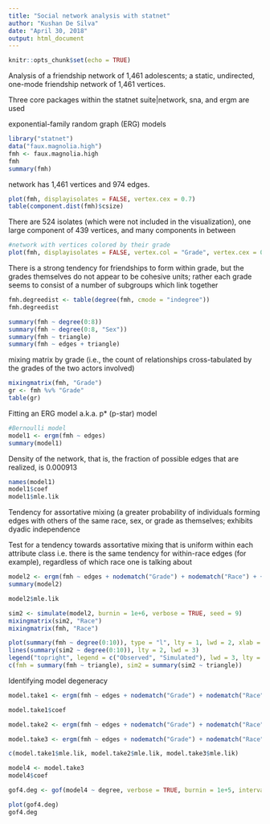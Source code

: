 ---
title: "Social network analysis with statnet"
author: "Kushan De Silva"
date: "April 30, 2018"
output: html_document
---

```{r setup, include=FALSE}
knitr::opts_chunk$set(echo = TRUE)
```

Analysis of a friendship network of 1,461 adolescents; a static, undirected, one-mode friendship network of 1,461 vertices.

Three core packages within the statnet suite|network, sna, and ergm are used

exponential-family random graph (ERG) models


```{r}
library("statnet")
data("faux.magnolia.high")
fmh <- faux.magnolia.high
fmh
summary(fmh)

```

network has 1,461 vertices and 974 edges.

```{r}
plot(fmh, displayisolates = FALSE, vertex.cex = 0.7)
table(component.dist(fmh)$csize)

```


There are 524 isolates (which were not included in the visualization), one large component of 439 vertices, and many components in between



```{r}
#network with vertices colored by their grade
plot(fmh, displayisolates = FALSE, vertex.col = "Grade", vertex.cex = 0.7)
```

There is a strong tendency for friendships to form within grade, but the grades themselves do not appear to be cohesive units; rather each grade seems to consist of a number of subgroups which link together

```{r}
fmh.degreedist <- table(degree(fmh, cmode = "indegree"))
fmh.degreedist

summary(fmh ~ degree(0:8))
summary(fmh ~ degree(0:8, "Sex"))
summary(fmh ~ triangle)
summary(fmh ~ edges + triangle)
```


mixing matrix by grade (i.e., the count of relationships cross-tabulated by the grades of
the two actors involved)

```{r}
mixingmatrix(fmh, "Grade")
gr <- fmh %v% "Grade"
table(gr)
```

Fitting an ERG model a.k.a. p* (p-star) model

```{r}
#Bernoulli model
model1 <- ergm(fmh ~ edges)
summary(model1)


```

Density of the network, that is, the fraction of possible edges that are realized, is 0.000913

```{r}
names(model1)
model1$coef
model1$mle.lik

```


Tendency for assortative mixing (a greater probability of individuals forming edges with others of the same race, sex, or grade as themselves; exhibits dyadic independence

Test for a tendency towards assortative mixing that is uniform within each attribute class i.e. there is the same tendency for within-race edges (for example), regardless of which
race one is talking about

```{r}
model2 <- ergm(fmh ~ edges + nodematch("Grade") + nodematch("Race") + + nodematch("Sex"))
summary(model2)

model2$mle.lik
```

```{r}
sim2 <- simulate(model2, burnin = 1e+6, verbose = TRUE, seed = 9)
mixingmatrix(sim2, "Race")
mixingmatrix(fmh, "Race")

plot(summary(fmh ~ degree(0:10)), type = "l", lty = 1, lwd = 2, xlab = "Degree", ylab = "Count")
lines(summary(sim2 ~ degree(0:10)), lty = 2, lwd = 3)
legend("topright", legend = c("Observed", "Simulated"), lwd = 3, lty = 1:2)
c(fmh = summary(fmh ~ triangle), sim2 = summary(sim2 ~ triangle))


```


Identifying model degeneracy


```{r}
model.take1 <- ergm(fmh ~ edges + nodematch("Grade") + nodematch("Race") + nodematch("Sex") + gwesp(0, fixed = TRUE), MCMCsamplesize = 1e+5, maxit = 15, verbose = TRUE, control = control.ergm(steplength = 0.25, seed = 123))

model.take1$coef

model.take2 <- ergm(fmh ~ edges + nodematch("Grade") + nodematch("Race") + nodematch("Sex") + gwesp(0.1, fixed = TRUE), MCMCsamplesize = 1e+5, maxit = 15, verbose = TRUE, control = control.ergm(steplength = 0.25, seed = 123))

model.take3 <- ergm(fmh ~ edges + nodematch("Grade") + nodematch("Race") + nodematch("Sex") + gwesp(0.2, fixed = TRUE), MCMCsamplesize = 1e+5, maxit = 15, verbose = TRUE, control = control.ergm(steplength = 0.25, seed = 123))

c(model.take1$mle.lik, model.take2$mle.lik, model.take3$mle.lik)

model4 <- model.take3
model4$coef


```

```{r}
gof4.deg <- gof(model4 ~ degree, verbose = TRUE, burnin = 1e+5, interval = 1e+5, control.gof.formula (seed = 246))

plot(gof4.deg)
gof4.deg


```


